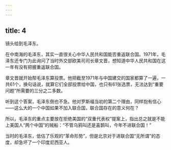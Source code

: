 ```yaml
---
---
---
```

title: 4
---



镜头给到毛泽东。

在中南海的毛泽东，其实一直很关心中华人民共和国能否重返联合国。1971年，毛泽东还专门为此询问了当时外交部欧美司司长章文晋，想知道中华人民共和国在这一年有没有把握重返联合国。

章文晋就开始帮毛泽东算投票。他把截至1971年与中国建交的国家都算了一遍，一共61个，换句话说，就算它们全部投票给中国，也只有61张选票，无法达到“重要问题”所需要的三分之二多数。

听到这个答案，毛泽东倒也不急。他对罗斯福当初的第二个理由，同样抱有信心——这么大的一个中国如果不加入联合国，联合国存在的意义何在？

所以，毛泽东的重点主要放在拒绝美国的“双重代表权”提案上，指出总之就是不能上美国人“两个中国”的贼船：“不管乌鸦叫还是喜鹊叫，今年不进联合国！”

当时的毛泽东，低估了乐观的“革命形势”，但是北京对于进联合国“无所谓”的态度，却急坏了一个印度尼西亚人。